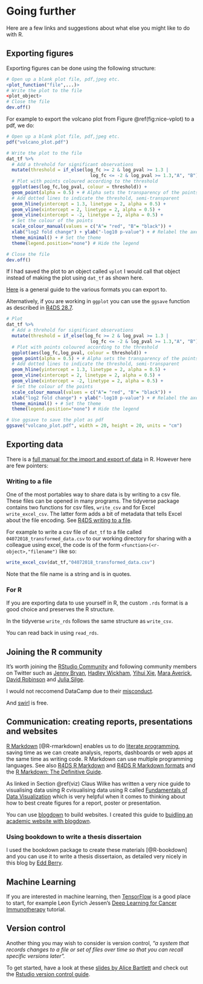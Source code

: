 # Going further {#going-further}

Here are a few links and suggestions about what else you might like to do with
R.

## Exporting figures {#export-figs}

Exporting figures can be done using the following structure:

```r
# Open up a blank plot file, pdf,jpeg etc.
<plot_function("file",...)>
# Write the plot to the file
<plot_object>
# Close the file
dev.off()
```

For example to export the volcano plot from Figure \@ref(fig:nice-vplot) to a pdf, we do:

```r
# Open up a blank plot file, pdf,jpeg etc.
pdf("volcano_plot.pdf")

# Write the plot to the file
dat_tf %>%
  # Add a threhold for significant observations
  mutate(threshold = if_else(log_fc >= 2 & log_pval >= 1.3 |
                               log_fc <= -2 & log_pval >= 1.3,"A", "B")) %>%
  # Plot with points coloured according to the threshold
  ggplot(aes(log_fc,log_pval, colour = threshold)) +
  geom_point(alpha = 0.5) + # Alpha sets the transparency of the points
  # Add dotted lines to indicate the threshold, semi-transparent
  geom_hline(yintercept = 1.3, linetype = 2, alpha = 0.5) + 
  geom_vline(xintercept = 2, linetype = 2, alpha = 0.5) +
  geom_vline(xintercept = -2, linetype = 2, alpha = 0.5) +
  # Set the colour of the points
  scale_colour_manual(values = c("A"= "red", "B"= "black")) +
  xlab("log2 fold change") + ylab("-log10 p-value") + # Relabel the axes
  theme_minimal() + # Set the theme
  theme(legend.position="none") # Hide the legend

# Close the file
dev.off()
```

If I had saved the plot to an object called `vplot` I would call that object
instead of making the plot using `dat_tf` as shown here.

[Here](https://www.stat.berkeley.edu/classes/s133/saving.html) is a general
guide to the various formats you can export to.

Alternatively, if you are working in `ggplot` you can use the `ggsave` function
as described in [R4DS 28.7](http://r4ds.had.co.nz/graphics-for-communication.html#saving-your-plots).

```r
# Plot
dat_tf %>%
  # Add a threhold for significant observations
  mutate(threshold = if_else(log_fc >= 2 & log_pval >= 1.3 |
                               log_fc <= -2 & log_pval >= 1.3,"A", "B")) %>%
  # Plot with points coloured according to the threshold
  ggplot(aes(log_fc,log_pval, colour = threshold)) +
  geom_point(alpha = 0.5) + # Alpha sets the transparency of the points
  # Add dotted lines to indicate the threshold, semi-transparent
  geom_hline(yintercept = 1.3, linetype = 2, alpha = 0.5) + 
  geom_vline(xintercept = 2, linetype = 2, alpha = 0.5) +
  geom_vline(xintercept = -2, linetype = 2, alpha = 0.5) +
  # Set the colour of the points
  scale_colour_manual(values = c("A"= "red", "B"= "black")) +
  xlab("log2 fold change") + ylab("-log10 p-value") + # Relabel the axes
  theme_minimal() + # Set the theme
  theme(legend.position="none") # Hide the legend

# Use ggsave to save the plot as pdf
ggsave("volcano_plot.pdf", width = 20, height = 20, units = "cm")
```


## Exporting data

There is a [full manual for the import and export of data](https://cran.r-project.org/doc/manuals/r-release/R-data.html) in R.
However here are few pointers:

### Writing to a file

One of the most portables way to share data is by writing to a csv file. These
files can be opened in many programs. The tidyverse package contains two
functions for csv files, `write_csv` and for Excel `write_excel_csv`. The
latter form adds a bit of metadata that tells Excel about the file encoding.
See [R4DS writing to a file](http://r4ds.had.co.nz/data-import.html#writing-to-a-file).

For example to write a csv file of `dat_tf` to a file called
`04072018_transformed_data.csv` to our working directory for sharing
with a colleague using excel, the code is of the form 
`<function>(<r-object>,"filename")` like so:

```r
write_excel_csv(dat_tf,"04072018_transformed_data.csv")
```

Note that the file name is a string and is in quotes.

### For R

If you are exporting data to use yourself in R, the custom `.rds` format is a 
good choice and preserves the R structure.

In the tidyverse `write_rds` follows the same structure as `write_csv`.

You can read back in using `read_rds`.

## Joining the R community

It's worth joining the [RStudio Community](https://community.rstudio.com/) and
following community members on Twitter such as [Jenny Bryan](https://twitter.com/JennyBryan), [Hadley Wickham](https://twitter.com/hadleywickham), [Yihui Xie](https://twitter.com/xieyihui), [Mara Averick](https://twitter.com/dataandme),
[David Robinson](https://twitter.com/drob)
 and [Julia Silge](https://twitter.com/juliasilge).
 
 I would not reccomend DataCamp due to their [misconduct](https://juliasilge.com/blog/datacamp-misconduct/). 
 
 And [swirl](https://swirlstats.com/) is free.

## Communication: creating reports, presentations and websites

[R Markdown](https://rmarkdown.rstudio.com/lesson-1.html) [@R-rmarkdown] enables us to do
[literate programming](https://en.wikipedia.org/wiki/Literate_programming), saving time as we can create analysis, reports, dashboards or web apps at the same time
as writing code. R Markdown can use multiple programming languages. 
See also [R4DS R Markdown](http://r4ds.had.co.nz/r-markdown.html) and
[R4DS R Markdown formats](http://r4ds.had.co.nz/r-markdown-formats.html) and
the [R Markdown: The Definitive Guide](https://bookdown.org/yihui/rmarkdown/).

As linked in Section \@ref(viz) Claus Wilke has written a very nice guide to 
visualising data using R cvisualising data using R called
[Fundamentals of Data Visualization](http://serialmentor.com/dataviz/index.html) 
which is very helpful when it comes to thinking about how to best create figures
for a report, poster or presentation.

You can use [blogdown](https://bookdown.org/yihui/blogdown/) to build websites.
I created this guide to [buidling an academic website with blogdown](http://ab604.github.io/docs/website_bookdown/).

### Using bookdown to write a thesis dissertaion 

I used the bookdown package to create these materials [@R-bookdown] and you can
use it to write a thesis dissertaion, as detailed very nicely in this blog by
[Edd Berry](https://eddjberry.netlify.com/post/writing-your-thesis-with-bookdown/).

## Machine Learning

If you are interested in machine learning, then [TensorFlow](https://tensorflow.rstudio.com/) is a good place to start, for 
example Leon Eyrich Jessen's [Deep Learning for Cancer Immunotherapy](https://tensorflow.rstudio.com/blog/dl-for-cancer-immunotherapy.html) tutorial.

## Version control

Another thing you may wish to consider is version control, *"a system that records changes to a file or set of files over time so that you can recall specific versions later".*

To get started, have a look at these [slides by Alice Bartlett ](https://speakerdeck.com/alicebartlett/git-for-humans) and check out the [Rstudio version control guide ](https://support.rstudio.com/hc/en-us/articles/200532077-Version-Control-with-Git-and-SVN).